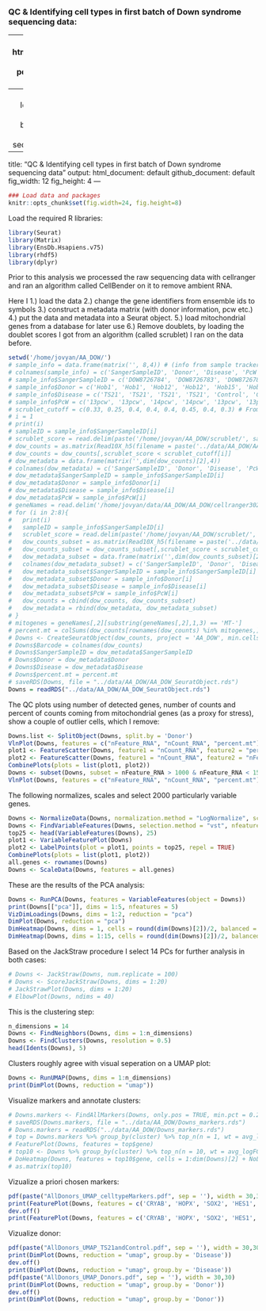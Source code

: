### QC & Identifying cell types in first batch of Down syndrome sequencing data:

---
  output:
  html_document: default
pdf_document: default
---
  ### QC & Identifying cell types in first batch of Down syndrome sequencing data
  
  ---
  title: "QC & Identifying cell types in first batch of Down syndrome sequencing data"
output:
  html_document: default
github_document: default
fig_width: 12
fig_height: 4 
---
  
```r
### Load data and packages
knitr::opts_chunk$set(fig.width=24, fig.height=8) 
```

Load the required R libraries:
```r
library(Seurat)
library(Matrix)
library(EnsDb.Hsapiens.v75)
library(rhdf5)
library(dplyr)
```

Prior to this analysis we processed the raw sequencing data with cellranger and ran an algorithm called CellBender on it to remove ambient RNA.

Here I 1.) load the data 2.) change the gene identifiers from ensemble ids to symbols 3.) construct a metadata matrix (with donor information, pcw etc.)  4.) put the data and metadata into a Seurat object. 5.) load mitochondrial genes from a database for later use 6.) Remove doublets, by loading the doublet scores I got from an algorithm (called scrublet) I ran on the data before.
```r
setwd('/home/jovyan/AA_DOW/')
# sample_info = data.frame(matrix('', 8,4)) # (info from sample tracker)
# colnames(sample_info) = c('SangerSampleID', 'Donor', 'Disease', 'PcW')
# sample_info$SangerSampleID = c('DOW8726784', 'DOW8726783', 'DOW8726787', 'DOW8726788', 'DOW8726785', 'DOW8726786', 'DOW8726789', 'DOW8726790')
# sample_info$Donor = c('Hob1', 'Hob1', 'Hob12', 'Hob12', 'Hob15', 'Hob15', 'Hob16', 'Hob16')
# sample_info$Disease = c('TS21', 'TS21', 'TS21', 'TS21', 'Control', 'Control', 'Control', 'Control')
# sample_info$PcW = c('13pcw', '13pcw', '14pcw', '14pcw', '13pcw', '13pcw', '13pcw', '13pcw')
# scrublet_cutoff = c(0.33, 0.25, 0.4, 0.4, 0.4, 0.45, 0.4, 0.3) # From inspection of the scrublet plots (not included). This is quite a stringent doublet cutoff.
# i = 1
# print(i)
# sampleID = sample_info$SangerSampleID[i]
# scrublet_score = read.delim(paste('/home/jovyan/AA_DOW/scrublet/', sampleID ,'_doublets_scores.txt', sep = ''))
# dow_counts = as.matrix(Read10X_h5(filename = paste('../data/AA_DOW/AA_DOW/cellranger302_count_33315_AA_', sampleID, '_GRCh38-3_0_0-premrna/output_filtered.h5', sep = ''), use.names = TRUE))
# dow_counts = dow_counts[,scrublet_score < scrublet_cutoff[i]]
# dow_metadata = data.frame(matrix('',dim(dow_counts)[2],4))
# colnames(dow_metadata) = c('SangerSampleID', 'Donor', 'Disease', 'PcW')
# dow_metadata$SangerSampleID = sample_info$SangerSampleID[i]
# dow_metadata$Donor = sample_info$Donor[i]
# dow_metadata$Disease = sample_info$Disease[i]
# dow_metadata$PcW = sample_info$PcW[i]
# geneNames = read.delim('/home/jovyan/data/AA_DOW/AA_DOW/cellranger302_count_33315_AA_DOW8726783_GRCh38-3_0_0-premrna/raw_feature_bc_matrix/features.tsv')
# for (i in 2:8){
#   print(i)
#   sampleID = sample_info$SangerSampleID[i]
#   scrublet_score = read.delim(paste('/home/jovyan/AA_DOW/scrublet/', sampleID ,'_doublets_scores.txt', sep = ''))
#   dow_counts_subset = as.matrix(Read10X_h5(filename = paste('../data/AA_DOW/AA_DOW/cellranger302_count_33315_AA_', sampleID, '_GRCh38-3_0_0-premrna/output_filtered.h5', sep = ''), use.names = TRUE))
#   dow_counts_subset = dow_counts_subset[,scrublet_score < scrublet_cutoff[i]]
#   dow_metadata_subset = data.frame(matrix('',dim(dow_counts_subset)[2],4))
#   colnames(dow_metadata_subset) = c('SangerSampleID', 'Donor', 'Disease', 'PcW')
#   dow_metadata_subset$SangerSampleID = sample_info$SangerSampleID[i]
#   dow_metadata_subset$Donor = sample_info$Donor[i]
#   dow_metadata_subset$Disease = sample_info$Disease[i]
#   dow_metadata_subset$PcW = sample_info$PcW[i]
#   dow_counts = cbind(dow_counts, dow_counts_subset)
#   dow_metadata = rbind(dow_metadata, dow_metadata_subset)
# }
# mitogenes = geneNames[,2][substring(geneNames[,2],1,3) == 'MT-']
# percent.mt = colSums(dow_counts[rownames(dow_counts) %in% mitogenes,])/colSums(dow_counts)
# Downs <- CreateSeuratObject(dow_counts, project = 'AA_DOW', min.cells = 0, min.features = 0)
# Downs$Barcode = colnames(dow_counts)
# Downs$SangerSampleID = dow_metadata$SangerSampleID
# Downs$Donor = dow_metadata$Donor
# Downs$Disease = dow_metadata$Disease
# Downs$percent.mt = percent.mt
# saveRDS(Downs, file = "../data/AA_DOW/AA_DOW_SeuratObject.rds")
Downs = readRDS("../data/AA_DOW/AA_DOW_SeuratObject.rds")
```

The QC plots using number of detected genes, number of counts and percent of counts coming from mitochondrial genes (as a proxy for stress), show a couple of outlier cells, which I remove:
  
```r
Downs.list <- SplitObject(Downs, split.by = 'Donor')
VlnPlot(Downs, features = c("nFeature_RNA", "nCount_RNA", "percent.mt"), ncol = 3, group.by = 'Donor')
plot1 <- FeatureScatter(Downs, feature1 = "nCount_RNA", feature2 = "percent.mt")
plot2 <- FeatureScatter(Downs, feature1 = "nCount_RNA", feature2 = "nFeature_RNA")
CombinePlots(plots = list(plot1, plot2))
Downs <- subset(Downs, subset = nFeature_RNA > 1000 & nFeature_RNA < 15000 & nCount_RNA < 10^5 & percent.mt < 0.05)
VlnPlot(Downs, features = c("nFeature_RNA", "nCount_RNA", "percent.mt"), ncol = 3, group.by = 'Donor')
```

The following normalizes, scales and select 2000 particularly variable genes. 

```r
Downs <- NormalizeData(Downs, normalization.method = "LogNormalize", scale.factor = 10000)
Downs <- FindVariableFeatures(Downs, selection.method = "vst", nfeatures = 2000)
top25 <- head(VariableFeatures(Downs), 25)
plot1 <- VariableFeaturePlot(Downs)
plot2 <- LabelPoints(plot = plot1, points = top25, repel = TRUE)
CombinePlots(plots = list(plot1, plot2))
all.genes <- rownames(Downs)
Downs <- ScaleData(Downs, features = all.genes)
```

These are the results of the PCA analysis:

```r
Downs <- RunPCA(Downs, features = VariableFeatures(object = Downs))
print(Downs[["pca"]], dims = 1:5, nfeatures = 5)
VizDimLoadings(Downs, dims = 1:2, reduction = "pca")
DimPlot(Downs, reduction = "pca")
DimHeatmap(Downs, dims = 1, cells = round(dim(Downs)[2])/2, balanced = TRUE)
DimHeatmap(Downs, dims = 1:15, cells = round(dim(Downs)[2])/2, balanced = TRUE)
```

Based on the JackStraw procedure I select 14 PCs for further analysis in both cases:

```r
# Downs <- JackStraw(Downs, num.replicate = 100)
# Downs <- ScoreJackStraw(Downs, dims = 1:20)
# JackStrawPlot(Downs, dims = 1:20)
# ElbowPlot(Downs, ndims = 40)
```

This is the clustering step:

```r
n_dimensions = 14
Downs <- FindNeighbors(Downs, dims = 1:n_dimensions)
Downs <- FindClusters(Downs, resolution = 0.5)
head(Idents(Downs), 5)
```

Clusters roughly agree with visual seperation on a UMAP plot:

```r
Downs <- RunUMAP(Downs, dims = 1:n_dimensions)
print(DimPlot(Downs, reduction = "umap"))
```

Visualize markers and annotate clusters:

```r
# Downs.markers <- FindAllMarkers(Downs, only.pos = TRUE, min.pct = 0.25, logfc.threshold = 0.25)
# saveRDS(Downs.markers, file = "../data/AA_DOW/Downs_markers.rds")
# Downs.markers = readRDS("../data/AA_DOW/Downs_markers.rds")
# top = Downs.markers %>% group_by(cluster) %>% top_n(n = 1, wt = avg_logFC)
# FeaturePlot(Downs, features = top$gene)
# top10 <- Downs %>% group_by(cluster) %>% top_n(n = 10, wt = avg_logFC)
# DoHeatmap(Downs, features = top10$gene, cells = 1:dim(Downs)[2] + NoLegend())
# as.matrix(top10)
```

Vizualize a priori chosen markers:

```r
pdf(paste("AllDonors_UMAP_celltypeMarkers.pdf", sep = ''), width = 30,30)
print(FeaturePlot(Downs, features = c('CRYAB', 'HOPX', 'SOX2', 'HES1', 'PAX6', 'VIM', 'EOMES', 'NEUROD6', 'STMN2', 'SOX5', 'TBR1', 'BCL11B', 'SATB2', 'CALB2', 'SST', 'DLX2', 'DLX1', 'OLIG2', 'OLIG1', 'CLDN5', 'ITM2A', 'RGS5', 'CX3CR1', 'AIF1')))
dev.off()
print(FeaturePlot(Downs, features = c('CRYAB', 'HOPX', 'SOX2', 'HES1', 'PAX6', 'VIM', 'EOMES', 'NEUROD6', 'STMN2', 'SOX5', 'TBR1', 'BCL11B', 'SATB2', 'CALB2', 'SST', 'DLX2', 'DLX1', 'OLIG2', 'OLIG1', 'CLDN5', 'ITM2A', 'RGS5', 'CX3CR1', 'AIF1')))
```

Vizualize donor:

```r
pdf(paste("AllDonors_UMAP_TS21andControl.pdf", sep = ''), width = 30,30)
print(DimPlot(Downs, reduction = "umap", group.by = 'Disease'))
dev.off()
print(DimPlot(Downs, reduction = "umap", group.by = 'Disease'))
pdf(paste("AllDonors_UMAP_Donors.pdf", sep = ''), width = 30,30)
print(DimPlot(Downs, reduction = "umap", group.by = 'Donor'))
dev.off()
print(DimPlot(Downs, reduction = "umap", group.by = 'Donor'))
```



